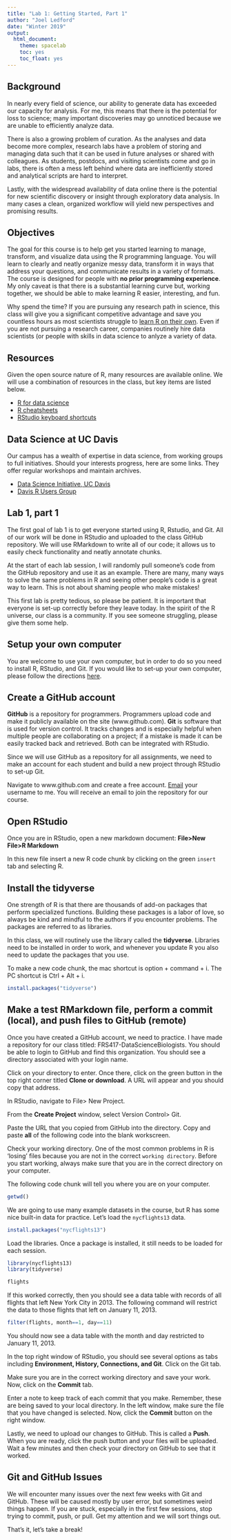 ```yaml
---
title: "Lab 1: Getting Started, Part 1"
author: "Joel Ledford"
date: "Winter 2019"
output:
  html_document:
    theme: spacelab
    toc: yes
    toc_float: yes
---
```


## Background
In nearly every field of science, our ability to generate data has exceeded our capacity for analysis. For me, this means that there is the potential for loss to science; many important discoveries may go unnoticed because we are unable to efficiently analyze data.

There is also a growing problem of curation. As the analyses and data become more complex, research labs have a problem of storing and managing data such that it can be used in future analyses or shared with colleagues. As students, postdocs, and visiting scientists come and go in labs, there is often a mess left behind where data are inefficiently stored and analytical scripts are hard to interpret.

Lastly, with the widespread availability of data online there is the potential for new scientific discovery or insight through exploratory data analysis. In many cases a clean, organized workflow will yield new perspectives and promising results.  

## Objectives
The goal for this course is to help get you started learning to manage, transform, and visualize data using the R programming language. You will learn to clearly and neatly organize messy data, transform it in ways that address your questions, and communicate results in a variety of formats. The course is designed for people with **no prior programming experience**. My only caveat is that there is a substantial learning curve but, working together, we should be able to make learning R easier, interesting, and fun.

Why spend the time? If you are pursuing any research path in science, this class will give you a significant competitive advantage and save you countless hours as most scientists struggle to [learn R on their own](https://www.wired.com/2017/03/biologists-teaching-code-survive/). Even if you are not pursuing a research career, companies routinely hire data scientists (or people with skills in data science to anlyze a variety of data.

## Resources
Given the open source nature of R, many resources are available online. We will use a combination of resources in the class, but key items are listed below.

- [R for data science](https://r4ds.had.co.nz/)
- [R cheatsheets](https://www.rstudio.com/resources/cheatsheets/)
- [RStudio keyboard shortcuts](https://support.rstudio.com/hc/en-us/articles/200711853-Keyboard-Shortcuts)

## Data Science at UC Davis
Our campus has a wealth of expertise in data science, from working groups to full initiatives. Should your interests progress, here are some links. They offer regular workshops and maintain archives.

- [Data Science Initiative, UC Davis](http://dsi.ucdavis.edu/)  
- [Davis R Users Group](http://d-rug.github.io/) 

## Lab 1, part 1
The first goal of lab 1 is to get everyone started using R, Rstudio, and Git. All of our work will be done in RStudio and uploaded to the class GitHub repository. We will use RMarkdown to write all of our code; it allows us to easily check functionality and neatly annotate chunks.

At the start of each lab session, I will randomly pull someone's code from the GitHub repository and use it as an example. There are many, many ways to solve the same problems in R and seeing other people's code is a great way to learn. This is not about shaming people who make mistakes!  

This first lab is pretty tedious, so please be patient. It is important that everyone is set-up correctly before they leave today. In the spirit of the R universe, our class is a community. If you see someone struggling, please give them some help.  

## Setup your own computer
You are welcome to use your own computer, but in order to do so you need to install R, RStudio, and Git. If you would like to set-up your own computer, please follow the directions [here](https://jmledford3115.github.io/datascibiol/setup.html).

## Create a GitHub account
**GitHub** is a repository for programmers. Programmers upload code and make it publicly available on the site (www.github.com). **Git** is software that is used for version control. It tracks changes and is especially helpful when multiple people are collaborating on a project; if a mistake is made it can be easily tracked back and retrieved. Both can be integrated with RStudio.  

Since we will use GitHub as a repository for all assignments, we need to make an account for each student and build a new project through RStudio to set-up Git.  

Navigate to www.github.com and create a free account. [Email](mailto:jmledford@ucdavis.edu) your username to me. You will receive an email to join the repository for our course.  

## Open RStudio
Once you are in RStudio, open a new markdown document: **File>New File>R Markdown**  

In this new file insert a new R code chunk by clicking on the green `insert` tab and selecting R.

## Install the tidyverse
One strength of R is that there are thousands of add-on packages that perform specialized functions. Building these packages is a labor of love, so always be kind and mindful to the authors if you encounter problems. The packages are referred to as libraries.  

In this class, we will routinely use the library called the **tidyverse**. Libraries need to be installed in order to work, and whenever you update R you also need to update the packages that you use.

To make a new code chunk, the mac shortcut is option + command + i. The PC shortcut is Ctrl + Alt + i.
```r
install.packages("tidyverse")
```

## Make a test RMarkdown file, perform a commit (local), and push files to GitHub (remote)
Once you have created a GitHub account, we need to practice. I have made a repository for our class titled: FRS417-DataScienceBiologists. You should be able to login to GitHub and find this organization. You should see a directory associated with your login name.  

Click on your directory to enter. Once there, click on the green button in the top right corner titled **Clone or download**. A URL will appear and you should copy that address.

In RStudio, navigate to File> New Project.

From the **Create Project** window, select Version Control> Git.

Paste the URL that you copied from GitHub into the directory. Copy and paste **all** of the following code into the blank workscreen.

Check your working directory. One of the most common problems in R is 'losing' files because you are not in the correct `working directory`. Before you start working, always make sure that you are in the correct directory on your computer.  

The following code chunk will tell you where you are on your computer.
```r
getwd()
```

We are going to use many example datasets in the course, but R has some nice built-in data for practice. Let's load the `nycflights13` data.
```r
install.packages("nycflights13")
```

Load the libraries. Once a package is installed, it still needs to be loaded for each session.
```r
library(nycflights13)
library(tidyverse)
```

```r
flights
```

If this worked correctly, then you should see a data table with records of all flights that left New York City in 2013. The following command will restrict the data to those flights that left on January 11, 2013.
```r
filter(flights, month==1, day==11)
```

You should now see a data table with the month and day restricted to January 11, 2013.

In the top right window of RStudio, you should see several options as tabs including **Environment, History, Connections, and Git**. Click on the Git tab.

Make sure you are in the correct working directory and save your work. Now, click on the **Commit** tab.

Enter a note to keep track of each commit that you make. Remember, these are being saved to your local directory. In the left window, make sure the file that you have changed is selected. Now, click the **Commit** button on the right window.

Lastly, we need to upload our changes to GitHub. This is called a **Push**. When you are ready, click the push button and your files will be uploaded. Wait a few minutes and then check your directory on GitHub to see that it worked.

## Git and GitHub Issues
We will encounter many issues over the next few weeks with Git and GitHub. These will be caused mostly by user error, but sometimes weird things happen. If you are stuck, especially in the first few sessions, stop trying to commit, push, or pull. Get my attention and we will sort things out.

That's it, let's take a break!
